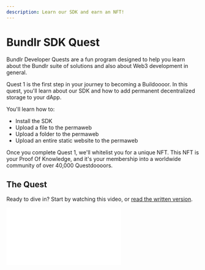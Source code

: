 ```yaml
---
description: Learn our SDK and earn an NFT!
---
```


# Bundlr SDK Quest

Bundlr Developer Quests are a fun program designed to help you learn about the Bundlr suite of solutions and also about Web3 development in general.

Quest 1 is the first step in your journey to becoming a Buildoooor. In this quest, you'll learn about our SDK and how to add permanent decentralized storage to your dApp.

You'll learn how to:

-   Install the SDK
-   Upload a file to the permaweb
-   Upload a folder to the permaweb
-   Upload an entire static website to the permaweb

Once you complete Quest 1, we'll whitelist you for a unique NFT. This NFT is your Proof Of Knowledge, and it's your membership into a worldwide community of over 40,000 Questdoooors.

## The Quest

Ready to dive in? Start by watching this video, or [read the written version](/hands-on/tutorials/bundlr-sdk).

<div
	className="video mt-5"
	style={{
		position: "relative",
		paddingBottom: "56.25%" /* 16:9 */,
		paddingTop: 25,
		height: 0,
	}}
>
	<iframe
		style={{
			position: "absolute",
			top: 0,
			left: 0,
			width: "80%",
			height: "80%",
		}}
		src={`https://www.youtube.com/embed/Wxfyd0veaEc`}
		frameBorder="0"
	/>
</div>

If you’re new to Web3 development, you may also want to watch our Web3 wallets video to help
get set up with MetaMask.

<div
	className="video mt-5"
	style={{
		position: "relative",
		paddingBottom: "56.25%" /* 16:9 */,
		paddingTop: 25,
		height: 0,
	}}
>
	<iframe
		style={{
			position: "absolute",
			top: 0,
			left: 0,
			width: "80%",
			height: "80%",
		}}
		src={`https://www.youtube.com/embed/OSRfgDoVQew`}
		frameBorder="0"
	/>
</div>

Quest submissions will open soon!

{/_
Once you’re done, [answer this short five-question quiz](https://forms.gle/VUv81Sbx6a1nPvNRA)
about our SDK we will whitelist you for an NFT. You'll receive an email once the NFT is ready. _/}

LFB 🚀
